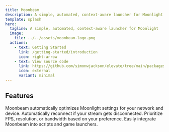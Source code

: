 ```yaml
---
title: Moonbeam
description: A simple, automated, context-aware launcher for Moonlight.
template: splash
hero:
  tagline: A simple, automated, context-aware launcher for Moonlight
  image:
    file: ../../assets/moonbeam-logo.png
  actions:
    - text: Getting Started
      link: /getting-started/introduction
      icon: right-arrow
    - text: View source code
      link: https://github.com/simonwjackson/elevate/tree/main/packages/moonbeam
      icon: external
      variant: minimal
---
```



## Features

<CardGrid>
  <Card title="Auto-tune settings" icon="setting">
    Moonbeam automatically optimizes Moonlight settings for your network and device.
  </Card>
  <Card title="Auto-reconnect" icon="puzzle">
    Automatically reconnect if your stream gets disconnected.
  </Card>
  <Card title="Flexible priorities" icon="bars">
    Prioritize FPS, resolution, or bandwidth based on your preference.
  </Card>
  <Card title="Scriptable" icon="document">
    Easily integrate Moonbeam into scripts and game launchers.
  </Card>
</CardGrid>

